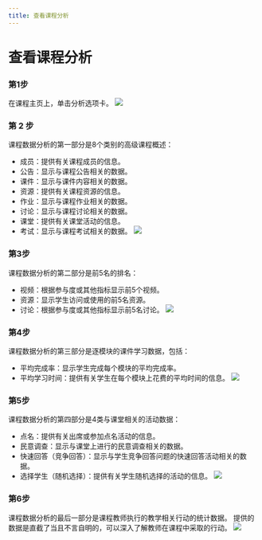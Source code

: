 ```yaml
--- 
title: 查看课程分析
--- 
```




# 查看课程分析

 ### 第1步 
 在课程主页上，单击分析选项卡。
![](/img/ulearning/teacher/analytic01.png)

 ### 第 2 步 
 课程数据分析的第一部分是8个类别的高级课程概述： 
 - 成员：提供有关课程成员的信息。 
 - 公告：显示与课程公告相关的数据。 
 - 课件：显示与课件内容相关的数据。 
 - 资源：提供有关课程资源的信息。 
 - 作业：显示与课程作业相关的数据。 
 - 讨论：显示与课程讨论相关的数据。 
 - 课堂：提供有关课堂活动的信息。 
 - 考试：显示与课程考试相关的数据。
![](/img/ulearning/teacher/analytic02.png)

### 第3步
课程数据分析的第二部分是前5名的排名：
- 视频：根据参与度或其他指标显示前5个视频。
- 资源：显示学生访问或使用的前5名资源。
- 讨论：根据参与度或其他指标显示前5名讨论。
![](/img/ulearning/teacher/analytic03.png)

 ### 第4步 
 课程数据分析的第三部分是逐模块的课件学习数据，包括： 
 - 平均完成率：显示学生完成每个模块的平均完成率。 
 - 平均学习时间：提供有关学生在每个模块上花费的平均时间的信息。
![](/img/ulearning/teacher/analytic04.png)

 ### 第5步 
 课程数据分析的第四部分是4类与课堂相关的活动数据： 
 - 点名：提供有关出席或参加点名活动的信息。 
 - 民意调查：显示与课堂上进行的民意调查相关的数据。 
 - 快速回答（竞争回答）：显示与学生竞争回答问题的快速回答活动相关的数据。 
 - 选择学生（随机选择）：提供有关学生随机选择的活动的信息。
![](/img/ulearning/teacher/analytic05.png)

 ### 第6步 
 课程数据分析的最后一部分是课程教师执行的教学相关行动的统计数据。 提供的数据是直截了当且不言自明的，可以深入了解教师在课程中采取的行动。
![](/img/ulearning/teacher/analytic06.png)